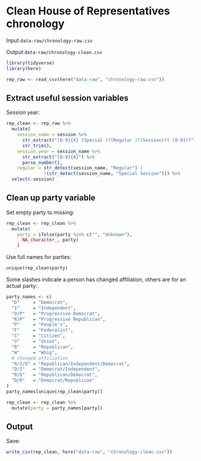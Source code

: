 # Clean House of Representatives chronology

Input `data-raw/chronology-raw.csv`

Output `data-raw/chronology-clean.csv`

```r
library(tidyverse)
library(here)
```

```r
rep_raw <- read_csv(here("data-raw", "chronology-raw.csv"))
```

## Extract useful session variables

Session year:
```r
rep_clean <- rep_raw %>%
  mutate(
    session_name = session %>% 
      str_extract("[0-9]{4} (Special )?(Regular )?(Session)?( [0-9])?") %>% 
      str_trim(),
    session_year = session_name %>%
      str_extract("[0-9]{4}") %>% 
      parse_number(),
    regular = str_detect(session_name, "Regular") | 
              !(str_detect(session_name, "Special Session"))) %>% 
  select(-session)
```

## Clean up party variable

Set empty party to missing:
```r
rep_clean <- rep_clean %>%
  mutate(
    party = ifelse(party %in% c("", "Unknown"), 
      NA_character_, party)
    )
```


Use full names for parties: 
```r
unique(rep_clean$party)
```

Some slashes indicate a person has changed affiliation, others are for an actual party:

```r
party_names <- c(
  "D"     = "Democrat",
  "I"     = "Independent",
  "D/P"   = "Progressive Democrat",
  "R/P"   = "Progressive Republican",
  "P"     = "People's",
  "F"     = "Federalist",
  "C"     = "Citizen",
  "U"     = "Union",
  "R"     = "Republican",
  "W"     = "Whig",
  # changed affiliation
  "R/I/D" = "Republican/Independent/Democrat",
  "D/I"   = "Democrat/Independent",
  "R/D"   = "Republican/Democrat",
  "D/R"   = "Democrat/Republican"
)
party_names[unique(rep_clean$party)]
```
```r
rep_clean <- rep_clean %>% 
  mutate(party = party_names[party])
```


## Output

Save:
```r
write_csv(rep_clean, here("data-raw", "chronology-clean.csv"))
```